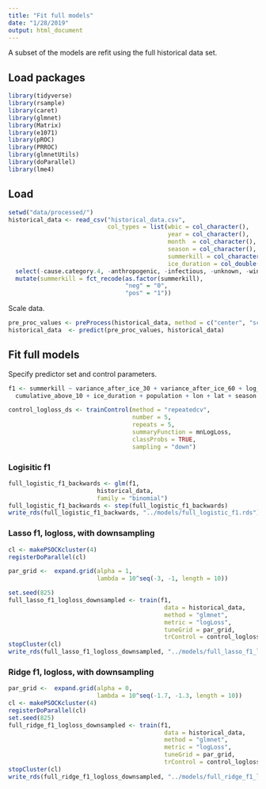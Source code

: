```yaml
---
title: "Fit full models"
date: "1/28/2019"
output: html_document
---
```


A subset of the models are refit using the full historical data set.

## Load packages

```r
library(tidyverse)
library(rsample)
library(caret)
library(glmnet)
library(Matrix)
library(e1071)
library(pROC)
library(PRROC) 
library(glmnetUtils)
library(doParallel)
library(lme4)
```

## Load 

```r
setwd("data/processed/")
historical_data <- read_csv("historical_data.csv",
                            col_types = list(wbic = col_character(),
                                             year = col_character(),
                                             month  = col_character(),
                                             season = col_character(),
                                             summerkill = col_character(),
                                             ice_duration = col_double())) %>%
  select(-cause.category.4, -anthropogenic, -infectious, -unknown, -winterkill) %>%
  mutate(summerkill = fct_recode(as.factor(summerkill),
                                 "neg" = "0",
                                 "pos" = "1"))
```

Scale data.

```r
pre_proc_values <- preProcess(historical_data, method = c("center", "scale"))
historical_data  <- predict(pre_proc_values, historical_data)
```


## Fit full models

Specify predictor set and control parameters.

```r
f1 <- summerkill ~ variance_after_ice_30 + variance_after_ice_60 + log_schmidt +
  cumulative_above_10 + ice_duration + population + lon + lat + season + temp

control_logloss_ds <- trainControl(method = "repeatedcv",
                                   number = 5,
                                   repeats = 5,
                                   summaryFunction = mnLogLoss,
                                   classProbs = TRUE,
                                   sampling = "down")
```

### Logisitic f1

```r
full_logistic_f1_backwards <- glm(f1,
                         historical_data,
                         family = "binomial") 
full_logistic_f1_backwards <- step(full_logistic_f1_backwards)
write_rds(full_logistic_f1_backwards, "../models/full_logistic_f1.rds")
```

### Lasso f1, logloss, with downsampling

```r
cl <- makePSOCKcluster(4)
registerDoParallel(cl)

par_grid <-  expand.grid(alpha = 1,
                         lambda = 10^seq(-3, -1, length = 10))

set.seed(825)
full_lasso_f1_logloss_downsampled <- train(f1, 
                                            data = historical_data, 
                                            method = "glmnet", 
                                            metric = "logLoss",
                                            tuneGrid = par_grid,
                                            trControl = control_logloss_ds)
stopCluster(cl)
write_rds(full_lasso_f1_logloss_downsampled, "../models/full_lasso_f1_logloss_downsampled.rds")
```


### Ridge f1, logloss, with downsampling

```r
par_grid <-  expand.grid(alpha = 0,
                         lambda = 10^seq(-1.7, -1.3, length = 10))
cl <- makePSOCKcluster(4)
registerDoParallel(cl)
set.seed(825)
full_ridge_f1_logloss_downsampled <- train(f1, 
                                            data = historical_data, 
                                            method = "glmnet",
                                            metric = "logLoss",
                                            tuneGrid = par_grid,
                                            trControl = control_logloss_ds)
stopCluster(cl)
write_rds(full_ridge_f1_logloss_downsampled, "../models/full_ridge_f1_logloss_downsampled.rds")
```
